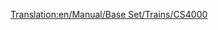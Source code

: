 [[Translation:en/Manual/Base Set/Trains/CS4000]]
{{pl/Manual/Base Set/Trains/Pociągi|Image=[[File:en/Manual/Base Set/Trains/Cs4000.png]]
|Cost=£26,953 ($53.906)
|Speed=96 km/h (60 mph)
|Weight=150 t
|Power=4,000 hp (2,984 kW)
|Annual=£2,956 ($5.912)
|Designed=1962
|Lifespan=20
|Capacity=N/A
|Description=CS4000 jest bardzo mocny pomimo niskiej prędkości, więc jest lepszy dla ciężkich pociągów towarowych.
|Real-life=CS4000 przypomina [https://www.wikipedia.org/wiki/Krauss-Maffei_ML_4000_C'C' Krauss-Maffei ML-4000]. CS oznacza Chris Sawyer.
}}